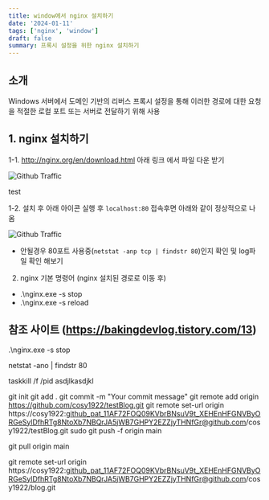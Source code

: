```yaml
---
title: window에서 nginx 설치하기
date: '2024-01-11'
tags: ['nginx', 'window']
draft: false
summary: 프록시 설정을 위한 nginx 설치하기
---
```


## 소개

Windows 서버에서 도메인 기반의 리버스 프록시 설정을 통해 이러한 경로에 대한 요청을 적절한 로컬 포트 또는 서버로 전달하기 위해 사용

## 1. nginx 설치하기

1-1. http://nginx.org/en/download.html 아래 링크 에서 파일 다운 받기

![Github Traffic](/blog/static/images/blogImg/nginx1.png)

test

1-2. 설치 후 아래 아이콘 실행 후 `localhost:80` 접속후면 아래와 같이 정상적으로 나옴

![Github Traffic](/blog/static/images/blogImg/nginx2.png)

- 안될경우 80포트 사용중(`netstat -anp tcp | findstr 80`)인지 확인 및 log파일 확인 해보기

2. nginx 기본 명령어 (nginx 설치된 경로로 이동 후)

- .\nginx.exe -s stop
- .\nginx.exe -s reload

## 참조 사이트 (https://bakingdevlog.tistory.com/13)

.\nginx.exe -s stop

netstat -ano | findstr 80

taskkill /f /pid asdjlkasdjkl

git init
git add .
git commit -m "Your commit message"
git remote add origin https://github.com/cosy1922/testBlog.git
git remote set-url origin https://cosy1922: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@github.com/cosy1922/testBlog.git
sudo git push -f origin main

git pull origin main

git remote set-url origin https://cosy1922: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@github.com/cosy1922/blog.git
